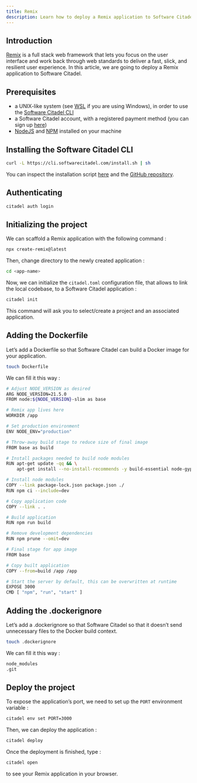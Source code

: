 ```yaml
---
title: Remix
description: Learn how to deploy a Remix application to Software Citadel
---
```


## Introduction

[Remix](https://remix.run) is a full stack web framework that lets you focus on the user interface and work back through web standards to deliver a fast, slick, and resilient user experience. In this article, we are going to deploy a Remix application to Software Citadel.

## Prerequisites

- a UNIX-like system (see [WSL](https://learn.microsoft.com/en-us/windows/wsl/install) if you are using Windows), in order to use the [Software Citadel CLI](https://docs.softwarecitadel.com/cli)
- a Software Citadel account, with a registered payment method (you can sign up [here](https://dashboard.softwarecitadel.com/auth/sign_up))
- [NodeJS](https://nodejs.org) and [NPM](https://www.npmjs.com) installed on your machine

## Installing the Software Citadel CLI

```bash
curl -L https://cli.softwarecitadel.com/install.sh | sh
```

You can inspect the installation script [here](https://cli.softwarecitadel.com/install.sh) and the [GitHub repository](https://github.com/softwarecitadel/cli).

## Authenticating

```bash
citadel auth login
```

## Initializing the project

We can scaffold a Remix application with the following command :

```bash
npx create-remix@latest
```

Then, change directory to the newly created application :

```bash
cd <app-name>
```

Now, we can initialize the `citadel.toml` configuration file, that allows to link the local codebase, to a Software Citadel application :

```bash
citadel init
```

This command will ask you to select/create a project and an associated application.

## Adding the Dockerfile

Let’s add a Dockerfile so that Software Citadel can build a Docker image for your application.

```bash
touch Dockerfile
```

We can fill it this way :

```bash
# Adjust NODE_VERSION as desired
ARG NODE_VERSION=21.5.0
FROM node:${NODE_VERSION}-slim as base

# Remix app lives here
WORKDIR /app

# Set production environment
ENV NODE_ENV="production"

# Throw-away build stage to reduce size of final image
FROM base as build

# Install packages needed to build node modules
RUN apt-get update -qq && \
    apt-get install --no-install-recommends -y build-essential node-gyp pkg-config python-is-python3

# Install node modules
COPY --link package-lock.json package.json ./
RUN npm ci --include=dev

# Copy application code
COPY --link . .

# Build application
RUN npm run build

# Remove development dependencies
RUN npm prune --omit=dev

# Final stage for app image
FROM base

# Copy built application
COPY --from=build /app /app

# Start the server by default, this can be overwritten at runtime
EXPOSE 3000
CMD [ "npm", "run", "start" ]
```

## Adding the .dockerignore

Let’s add a .dockerignore so that Software Citadel so that it doesn’t send unnecessary files to the Docker build context.

```bash
touch .dockerignore
```

We can fill it this way :

```bash
node_modules
.git
```

## Deploy the project

To expose the application’s port, we need to set up the `PORT` environment variable :

```bash
citadel env set PORT=3000
```

Then, we can deploy the application :

```bash
citadel deploy
```

Once the deployment is finished, type :

```bash
citadel open
```

to see your Remix application in your browser.
